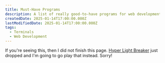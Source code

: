 ```yaml
---
title: Must-Have Programs
description: A list of really good-to-have programs for web development
createdDate: 2025-01-14T17:00:00.000Z
lastModifiedDate: 2025-01-14T17:00:00.000Z
tags:
  - Terminals
  - Web Development
---
```


If you're seeing this, then I did not finish this page. [Hyper Light Breaker](https://store.steampowered.com/app/1534840/Hyper_Light_Breaker/) just dropped and I'm going to go play that instead. Sorry!

